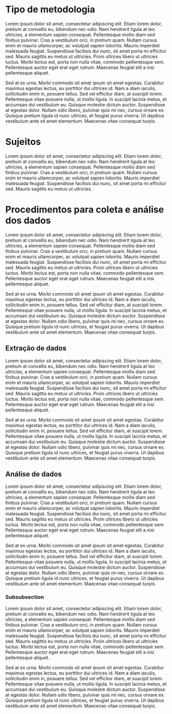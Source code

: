 <!----------------------------------------------------------------------->
<!------------------------------Secção----------------------------------->
<!----------------------------------------------------------------------->

# Tipo de metodologia

Lorem ipsum dolor sit amet, consectetur adipiscing elit. Etiam lorem dolor, pretium at convallis eu, bibendum nec odio. Nam hendrerit ligula at leo ultricies, a elementum sapien consequat. Pellentesque mollis diam sed finibus pulvinar. Cras a vestibulum orci, in pretium quam. Nullam cursus enim et mauris ullamcorper, ac volutpat sapien lobortis. Mauris imperdiet malesuada feugiat. Suspendisse facilisis dui nunc, sit amet porta mi efficitur sed. Mauris sagittis eu metus ut ultricies. Proin ultrices libero ut ultricies luctus. Morbi lectus est, porta non nulla vitae, commodo pellentesque sem. Pellentesque auctor eget erat eget rutrum. Maecenas feugiat elit a nisi pellentesque aliquet.

Sed at ex urna. Morbi commodo sit amet ipsum sit amet egestas. Curabitur maximus egestas lectus, eu porttitor dui ultrices id. Nam a diam iaculis, sollicitudin enim in, posuere tellus. Sed vel efficitur diam, at suscipit lorem. Pellentesque vitae posuere nulla, ut mollis ligula. In suscipit lacinia metus, et accumsan dui vestibulum eu. Quisque molestie dictum auctor. Suspendisse at egestas dolor. Nullam odio libero, pulvinar quis mi nec, cursus ornare ex. Quisque pretium ligula id nunc ultrices, et feugiat purus viverra. Ut dapibus vestibulum ante sit amet elementum. Maecenas vitae consequat turpis.

<!----------------------------------------------------------------------->



<!----------------------------------------------------------------------->
<!------------------------------Secção----------------------------------->
<!----------------------------------------------------------------------->

# Sujeitos

Lorem ipsum dolor sit amet, consectetur adipiscing elit. Etiam lorem dolor, pretium at convallis eu, bibendum nec odio. Nam hendrerit ligula at leo ultricies, a elementum sapien consequat. Pellentesque mollis diam sed finibus pulvinar. Cras a vestibulum orci, in pretium quam. Nullam cursus enim et mauris ullamcorper, ac volutpat sapien lobortis. Mauris imperdiet malesuada feugiat. Suspendisse facilisis dui nunc, sit amet porta mi efficitur sed. Mauris sagittis eu metus ut ultricies.

<!----------------------------------------------------------------------->



<!----------------------------------------------------------------------->
<!------------------------------Secção----------------------------------->
<!----------------------------------------------------------------------->

# Procedimentos para coleta e análise dos dados

Lorem ipsum dolor sit amet, consectetur adipiscing elit. Etiam lorem dolor, pretium at convallis eu, bibendum nec odio. Nam hendrerit ligula at leo ultricies, a elementum sapien consequat. Pellentesque mollis diam sed finibus pulvinar. Cras a vestibulum orci, in pretium quam. Nullam cursus enim et mauris ullamcorper, ac volutpat sapien lobortis. Mauris imperdiet malesuada feugiat. Suspendisse facilisis dui nunc, sit amet porta mi efficitur sed. Mauris sagittis eu metus ut ultricies. Proin ultrices libero ut ultricies luctus. Morbi lectus est, porta non nulla vitae, commodo pellentesque sem. Pellentesque auctor eget erat eget rutrum. Maecenas feugiat elit a nisi pellentesque aliquet.

Sed at ex urna. Morbi commodo sit amet ipsum sit amet egestas. Curabitur maximus egestas lectus, eu porttitor dui ultrices id. Nam a diam iaculis, sollicitudin enim in, posuere tellus. Sed vel efficitur diam, at suscipit lorem. Pellentesque vitae posuere nulla, ut mollis ligula. In suscipit lacinia metus, et accumsan dui vestibulum eu. Quisque molestie dictum auctor. Suspendisse at egestas dolor. Nullam odio libero, pulvinar quis mi nec, cursus ornare ex. Quisque pretium ligula id nunc ultrices, et feugiat purus viverra. Ut dapibus vestibulum ante sit amet elementum. Maecenas vitae consequat turpis.


<!---------------------------Subsecção----------------------------------->
## Extração de dados

Lorem ipsum dolor sit amet, consectetur adipiscing elit. Etiam lorem dolor, pretium at convallis eu, bibendum nec odio. Nam hendrerit ligula at leo ultricies, a elementum sapien consequat. Pellentesque mollis diam sed finibus pulvinar. Cras a vestibulum orci, in pretium quam. Nullam cursus enim et mauris ullamcorper, ac volutpat sapien lobortis. Mauris imperdiet malesuada feugiat. Suspendisse facilisis dui nunc, sit amet porta mi efficitur sed. Mauris sagittis eu metus ut ultricies. Proin ultrices libero ut ultricies luctus. Morbi lectus est, porta non nulla vitae, commodo pellentesque sem. Pellentesque auctor eget erat eget rutrum. Maecenas feugiat elit a nisi pellentesque aliquet.

Sed at ex urna. Morbi commodo sit amet ipsum sit amet egestas. Curabitur maximus egestas lectus, eu porttitor dui ultrices id. Nam a diam iaculis, sollicitudin enim in, posuere tellus. Sed vel efficitur diam, at suscipit lorem. Pellentesque vitae posuere nulla, ut mollis ligula. In suscipit lacinia metus, et accumsan dui vestibulum eu. Quisque molestie dictum auctor. Suspendisse at egestas dolor. Nullam odio libero, pulvinar quis mi nec, cursus ornare ex. Quisque pretium ligula id nunc ultrices, et feugiat purus viverra. Ut dapibus vestibulum ante sit amet elementum. Maecenas vitae consequat turpis.

<!---------------------------Subsecção----------------------------------->
## Análise de dados

Lorem ipsum dolor sit amet, consectetur adipiscing elit. Etiam lorem dolor, pretium at convallis eu, bibendum nec odio. Nam hendrerit ligula at leo ultricies, a elementum sapien consequat. Pellentesque mollis diam sed finibus pulvinar. Cras a vestibulum orci, in pretium quam. Nullam cursus enim et mauris ullamcorper, ac volutpat sapien lobortis. Mauris imperdiet malesuada feugiat. Suspendisse facilisis dui nunc, sit amet porta mi efficitur sed. Mauris sagittis eu metus ut ultricies. Proin ultrices libero ut ultricies luctus. Morbi lectus est, porta non nulla vitae, commodo pellentesque sem. Pellentesque auctor eget erat eget rutrum. Maecenas feugiat elit a nisi pellentesque aliquet.

Sed at ex urna. Morbi commodo sit amet ipsum sit amet egestas. Curabitur maximus egestas lectus, eu porttitor dui ultrices id. Nam a diam iaculis, sollicitudin enim in, posuere tellus. Sed vel efficitur diam, at suscipit lorem. Pellentesque vitae posuere nulla, ut mollis ligula. In suscipit lacinia metus, et accumsan dui vestibulum eu. Quisque molestie dictum auctor. Suspendisse at egestas dolor. Nullam odio libero, pulvinar quis mi nec, cursus ornare ex. Quisque pretium ligula id nunc ultrices, et feugiat purus viverra. Ut dapibus vestibulum ante sit amet elementum. Maecenas vitae consequat turpis.


### Subsubsection

Lorem ipsum dolor sit amet, consectetur adipiscing elit. Etiam lorem dolor, pretium at convallis eu, bibendum nec odio. Nam hendrerit ligula at leo ultricies, a elementum sapien consequat. Pellentesque mollis diam sed finibus pulvinar. Cras a vestibulum orci, in pretium quam. Nullam cursus enim et mauris ullamcorper, ac volutpat sapien lobortis. Mauris imperdiet malesuada feugiat. Suspendisse facilisis dui nunc, sit amet porta mi efficitur sed. Mauris sagittis eu metus ut ultricies. Proin ultrices libero ut ultricies luctus. Morbi lectus est, porta non nulla vitae, commodo pellentesque sem. Pellentesque auctor eget erat eget rutrum. Maecenas feugiat elit a nisi pellentesque aliquet.

Sed at ex urna. Morbi commodo sit amet ipsum sit amet egestas. Curabitur maximus egestas lectus, eu porttitor dui ultrices id. Nam a diam iaculis, sollicitudin enim in, posuere tellus. Sed vel efficitur diam, at suscipit lorem. Pellentesque vitae posuere nulla, ut mollis ligula. In suscipit lacinia metus, et accumsan dui vestibulum eu. Quisque molestie dictum auctor. Suspendisse at egestas dolor. Nullam odio libero, pulvinar quis mi nec, cursus ornare ex. Quisque pretium ligula id nunc ultrices, et feugiat purus viverra. Ut dapibus vestibulum ante sit amet elementum. Maecenas vitae consequat turpis.

<!----------------------------------------------------------------------->
